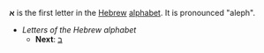 '''א''' is the first letter in the [[Hebrew]] [[alphabet]]. It is pronounced "aleph".

* ''Letters of the Hebrew alphabet''
** '''Next''': [[ב]]